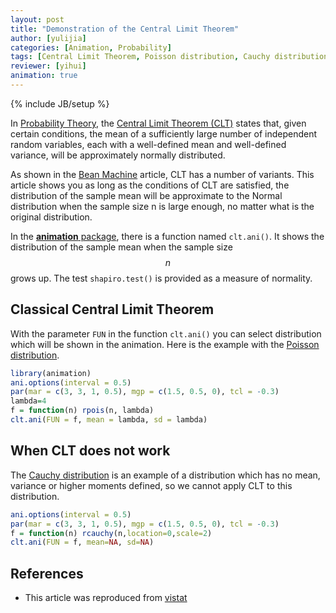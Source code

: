 ```yaml
---
layout: post
title: "Demonstration of the Central Limit Theorem"
author: [yulijia]
categories: [Animation, Probability]
tags: [Central Limit Theorem, Poisson distribution, Cauchy distribution]
reviewer: [yihui]
animation: true
---
```

{% include JB/setup %}

In [Probability Theory](http://en.wikipedia.org/wiki/Probability_theory), the [Central Limit
Theorem (CLT)](http://en.wikipedia.org/wiki/Central_limit_theorem) states that, given certain
conditions, the mean of a sufficiently large number of independent random variables, each with a
well-defined mean and well-defined variance, will be approximately normally distributed.

As shown in the [Bean Machine](http://magnusmetz.github.io/2013/04/bean-machine/) article, CLT has a number of variants. This
article shows you as long as the conditions of CLT are satisfied, the distribution of the sample
mean will be approximate to the Normal distribution when the sample size n is large enough, no
matter what is the original distribution.

In the [**animation** package](http://yihui.name/animation), there is a function named `clt.ani()`.
It shows the distribution of the sample mean when the sample size $$n$$ grows up. The test
`shapiro.test()` is provided as a measure of normality.

## Classical Central Limit Theorem

With the parameter `FUN` in the function `clt.ani()` you can select distribution which will be
shown in the animation. Here is the example with the [Poisson
distribution](http://en.wikipedia.org/wiki/Poisson_distribution).

```r
library(animation)
ani.options(interval = 0.5)
par(mar = c(3, 3, 1, 0.5), mgp = c(1.5, 0.5, 0), tcl = -0.3)
lambda=4
f = function(n) rpois(n, lambda)
clt.ani(FUN = f, mean = lambda, sd = lambda)
```

## When CLT does not work

The [Cauchy distribution](http://en.wikipedia.org/wiki/Cauchy_distribution) is an example of a
distribution which has no mean, variance or higher moments defined, so we cannot apply CLT to this
distribution.

```r
ani.options(interval = 0.5)
par(mar = c(3, 3, 1, 0.5), mgp = c(1.5, 0.5, 0), tcl = -0.3)
f = function(n) rcauchy(n,location=0,scale=2)
clt.ani(FUN = f, mean=NA, sd=NA)
```

## References
- This article was reproduced from [vistat](http://vis.supstat.com/2013/04/central-limit-theorem/)